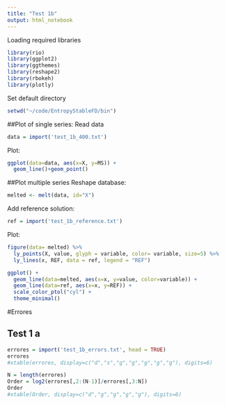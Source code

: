 ```yaml
---
title: "Test 1b"
output: html_notebook
---
```


Loading required libraries

```r
library(rio)
library(ggplot2)
library(ggthemes)
library(reshape2)
library(rbokeh)
library(plotly)
```

Set default directory
```r
setwd("~/code/EntropyStableFD/bin")
```

##Plot of single series:
Read data
```r
data = import('test_1b_400.txt')
```
Plot:
```r
ggplot(data=data, aes(x=X, y=MS)) +
  geom_line()+geom_point()
```

##Plot multiple series
Reshape database:
```r
melted <- melt(data, id="X")
```
Add reference solution:
```r
ref = import('test_1b_reference.txt')
```
Plot:
```r
figure(data= melted) %>%
  ly_points(X, value, glyph = variable, color= variable, size=5) %>%
  ly_lines(x, REF, data = ref, legend = "REF")
```

```r
ggplot() +
  geom_line(data=melted, aes(x=x, y=value, color=variable)) +
  geom_line(data=ref, aes(x=x, y=REF)) +
  scale_color_ptol("cyl") +
  theme_minimal()
```

#Errores

## Test 1 a

```r
errores = import('test_1b_errors.txt', head = TRUE)
errores
#xtable(errores, display=c("d","s","g","g","g","g","g"), digits=6)
```
```r
N = length(errores)
Order = log2(errores[,2:(N-1)]/errores[,3:N])
Order
#xtable(Order, display=c("d","g","g","g","g"), digits=6)
```